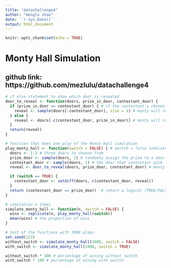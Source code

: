 ```yaml
---
title: "datachallenge4"
author: "menglu zhao"
date: '`r Sys.Date()`'
output: html_document
---
```


```r
knitr::opts_chunk$set(echo = TRUE)
```

# Monty Hall Simulation
## github link: https://github.com/mezlulu/datachallenge4
```r
# if else statement to show which door is revealed 
door_to_reveal <- function(doors, prize_in_door, contestant_door) {
  if (prize_in_door == contestant_door) { # if the contestant's chosen door is the same as the prize door
    reveal <- sample(doors[-contestant_door], size = 1) # monty will reveal a goat from the remaining doors
  } else {
    reveal <- doors[-c(contestant_door, prize_in_door)] # monty will reveal the other door that has a goat
  }
  return(reveal)
}

# function that does one play of the Monty Hall simulation
play_monty_hall <- function(switch = FALSE) { # switch = false indicate the contestant does not want to switch doors
  doors <- 1:3 # three doors to choose from
  prize_door <- sample(doors, 1) # randomly assign the prize to a door
  contestant_door <- sample(doors, 1) # the door that contestant pick
  reveal <- door_to_reveal(doors, prize_door, contestant_door) # monty reveals a door which does not have the prize and was not picked by the contestant

  if (switch == TRUE) {
    contestant_door <- setdiff(doors, c(contestant_door, reveal))
  }
  return (contestant_door == prize_door)  # return a logical (TRUE/FALSE) indicating if the game was won or not
}

# simulation n times
simulate_monty_hall <- function(n, switch = FALSE) { 
  wins <- replicate(n, play_monty_hall(switch))
  mean(wins) # the proportion of wins
}

# test of the functions with 1000 plays
set.seed(123) 
without_switch <- simulate_monty_hall(1000, switch = FALSE)
with_switch <- simulate_monty_hall(1000, switch = TRUE)

without_switch * 100 # percentage of wining without switch
with_switch * 100 # percentage of wining with switch

```

